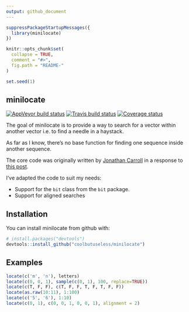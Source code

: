 ```yaml
---
output: github_document
---
```


<!-- README.md is generated from README.Rmd. Please edit that file -->

```r
suppressPackageStartupMessages({
  library(minilocate)
})

knitr::opts_chunk$set(
  collapse = TRUE,
  comment = "#>",
  fig.path = "README-"
)

set.seed(1)
```

minilocate
------------------------------------------------------------------------------

[![AppVeyor build status](https://ci.appveyor.com/api/projects/status/github/coolbutuseless/minilocate?branch=master&svg=true)](https://ci.appveyor.com/project/coolbutuseless/minilocate)
[![Travis build status](https://travis-ci.org/coolbutuseless/minilocate.svg?branch=master)](https://travis-ci.org/coolbutuseless/minilocate)
[![Coverage status](https://codecov.io/gh/coolbutuseless/minilocate/branch/master/graph/badge.svg)](https://codecov.io/github/coolbutuseless/minilocate?branch=master)

The goal of minilocate is to provide a way to search for a vector within another
vector i.e. to find a needle in a haystack.

As far as I know, there's no base function for finding one sequence inside 
another sequence.

The core code was originally written by [Jonathan Carroll](https://twitter.com/carroll_jono)
in a response to [this post](https://coolbutuseless.github.io/2018/04/03/finding-a-length-n-needle-in-a-haystack/).

I've adapted the code to suit my needs:

* Support for the `bit` class from the `bit` package.
* Support for aligned searches


Installation
------------------------------------------------------------------------------

You can install minilocate from github with:

```r
# install.packages("devtools")
devtools::install_github("coolbutuseless/minilocate")
```


Examples
------------------------------------------------------------------------------


```r
locate(c('m', 'n'), letters)
locate(c(0, 0, 1), sample(c(0, 1), 100, replace=TRUE))
locate(c(T, F, F), c(T, F, F, T, F, T, F, F))
locate(as.raw(10:11), 1:100)
locate(c('5', '6'), 1:10)
locate(c(0, 1), c(0, 0, 1, 0, 0, 1), alignment = 2)
```
